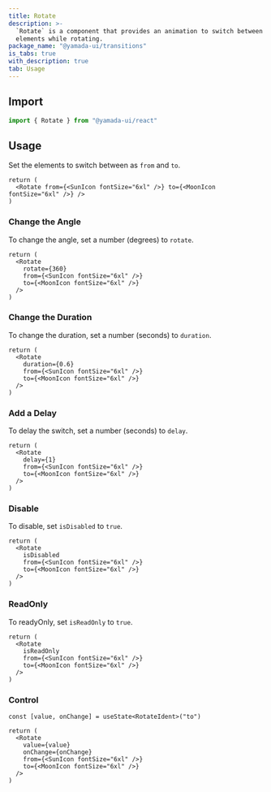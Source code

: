 ```yaml
---
title: Rotate
description: >-
  `Rotate` is a component that provides an animation to switch between two
  elements while rotating.
package_name: "@yamada-ui/transitions"
is_tabs: true
with_description: true
tab: Usage
---
```


## Import

```ts
import { Rotate } from "@yamada-ui/react"
```

## Usage

Set the elements to switch between as `from` and `to`.

```tsx functional=true
return (
  <Rotate from={<SunIcon fontSize="6xl" />} to={<MoonIcon fontSize="6xl" />} />
)
```

### Change the Angle

To change the angle, set a number (degrees) to `rotate`.

```tsx functional=true
return (
  <Rotate
    rotate={360}
    from={<SunIcon fontSize="6xl" />}
    to={<MoonIcon fontSize="6xl" />}
  />
)
```

### Change the Duration

To change the duration, set a number (seconds) to `duration`.

```tsx functional=true
return (
  <Rotate
    duration={0.6}
    from={<SunIcon fontSize="6xl" />}
    to={<MoonIcon fontSize="6xl" />}
  />
)
```

### Add a Delay

To delay the switch, set a number (seconds) to `delay`.

```tsx functional=true
return (
  <Rotate
    delay={1}
    from={<SunIcon fontSize="6xl" />}
    to={<MoonIcon fontSize="6xl" />}
  />
)
```

### Disable

To disable, set `isDisabled` to `true`.

```tsx functional=true
return (
  <Rotate
    isDisabled
    from={<SunIcon fontSize="6xl" />}
    to={<MoonIcon fontSize="6xl" />}
  />
)
```

### ReadOnly

To readyOnly, set `isReadOnly` to `true`.

```tsx functional=true
return (
  <Rotate
    isReadOnly
    from={<SunIcon fontSize="6xl" />}
    to={<MoonIcon fontSize="6xl" />}
  />
)
```

### Control

```tsx functional=true
const [value, onChange] = useState<RotateIdent>("to")

return (
  <Rotate
    value={value}
    onChange={onChange}
    from={<SunIcon fontSize="6xl" />}
    to={<MoonIcon fontSize="6xl" />}
  />
)
```
